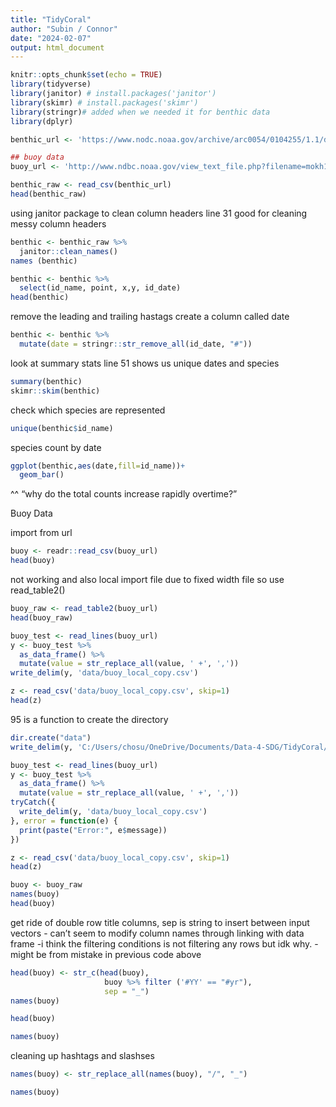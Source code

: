 ```yaml
---
title: "TidyCoral"
author: "Subin / Connor"
date: "2024-02-07"
output: html_document
---
```


```r
knitr::opts_chunk$set(echo = TRUE)
library(tidyverse)
library(janitor) # install.packages('janitor')
library(skimr) # install.packages('skimr')
library(stringr)# added when we needed it for benthic data
library(dplyr)
```

```r
benthic_url <- 'https://www.nodc.noaa.gov/archive/arc0054/0104255/1.1/data/0-data/cd08/100308OaAla03m.CSV'

## buoy data
buoy_url <- 'http://www.ndbc.noaa.gov/view_text_file.php?filename=mokh1h2010.txt.gz&dir=data/historical/stdmet/'
```

```r
benthic_raw <- read_csv(benthic_url)
head(benthic_raw) 
```

using janitor package to clean column headers 
line 31 good for cleaning messy column headers 
```r
benthic <- benthic_raw %>%
  janitor::clean_names()
names (benthic)
```
```r
benthic <- benthic %>% 
  select(id_name, point, x,y, id_date)
head(benthic)
```
remove the leading and trailing hastags 
create a column called date
```r
benthic <- benthic %>%
  mutate(date = stringr::str_remove_all(id_date, "#"))
```

look at summary stats
line 51 shows us unique dates and species 
```r
summary(benthic)
skimr::skim(benthic)
```

check which species are represented 
```r
unique(benthic$id_name)
```
species count by date 
```r
ggplot(benthic,aes(date,fill=id_name))+
  geom_bar()
```
^^ "why do  the total counts increase rapidly overtime?" 


Buoy Data 

import from url 
```r
buoy <- readr::read_csv(buoy_url)
head(buoy)
```
not working and also local import file due to fixed width file so use read_table2()
```r
buoy_raw <- read_table2(buoy_url)
head(buoy_raw)
```


```r

buoy_test <- read_lines(buoy_url)
y <- buoy_test %>%
  as_data_frame() %>%
  mutate(value = str_replace_all(value, ' +', ',')) 
write_delim(y, 'data/buoy_local_copy.csv')

z <- read_csv('data/buoy_local_copy.csv', skip=1)
head(z)
```

95 is a function to create the directory 

```r
dir.create("data")
write_delim(y, 'C:/Users/chosu/OneDrive/Documents/Data-4-SDG/TidyCoral/data/buoy_local_copy.csv')

```

```r
buoy_test <- read_lines(buoy_url)
y <- buoy_test %>%
  as_data_frame() %>%
  mutate(value = str_replace_all(value, ' +', ',')) 
tryCatch({
  write_delim(y, 'data/buoy_local_copy.csv')
}, error = function(e) {
  print(paste("Error:", e$message))
})

z <- read_csv('data/buoy_local_copy.csv', skip=1)
head(z)
```

```r
buoy <- buoy_raw
names(buoy)
head(buoy)
```
get ride of double row title columns, sep is string to insert between input vectors 
- can't seem to modify column names through linking with data frame 
-i think the filtering conditions is not filtering any rows but idk why. 
-might be from mistake in previous code above 

```r
head(buoy) <- str_c(head(buoy),
                     buoy %>% filter ('#YY' == "#yr"), 
                     sep = "_")
names(buoy)
```
```r
head(buoy)
```
```r
names(buoy)
```
cleaning up hashtags and slashses
```r
names(buoy) <- str_replace_all(names(buoy), "/", "_")
```
```r
names(buoy)
```


